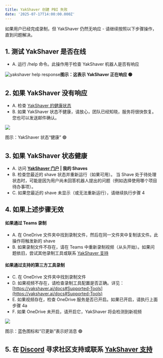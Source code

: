 ```yaml
---
title: YakShaver 创建 PBI 失败
date: '2025-07-17T14:00:00.000Z'
---
```


如果用户已经完成录制，但 YakShaver 仍然无响应 - 请继续按照以下步骤操作，直到问题解决。

## 1. 测试 YakShaver 是否在线

* A. 运行 /help 命令。此操作用于检查 YakShaver 机器人是否有响应

![yakshaver help response](/YakShaver/Docs/yakshaver-help.jpg)**图示：这表示 YakShaver 正在响应 🟢**

## 2. 如果 YakShaver 没有响应

* A. 检查 [YakShaver 的健康状态](https://api.yakshaver.ai/health)
* B. 如果 YakShaver 状态不健康，请放心，团队已经知晓，服务将很快恢复。您也可以发送邮件确认。

![](/YakShaver/Docs/yakshaver-healthy.jpg)

图示：YakShaver 状态“健康” 🟢

## 3. 如果 YakShaver 状态健康

* A. 访问 **[YakShaver 门户](https://portal.yakshaver.ai) | 我的 Shaves**
* B. 检查您最近的 shave 状态并重新运行（如果可用）。
  当 Shave 处于待处理状态时，可能是因为用户尚未回答机器人提出的问题（例如选择使用哪个项目待办事项）。
* C. 如果您最近的 shave 未显示（或无法重新运行），请继续执行步骤 4

## 4. 如果上述步骤无效

#### 如果通过 Teams 录制

* A. 在 OneDrive 文件夹中找到录制文件，然后在同一文件夹中复制该文件。此操作将触发新的 shave
* B. 如果录制文件不存在，请在 Teams 中重新录制视频（从头开始）。如果问题依旧，尝试其他录制工具或联系 [YakShaver 支持](https://yakshaver.ai/zh/docs/support)

#### 如果通过支持的第三方工具录制

* C. 在 OneDrive 文件夹中找到录制文件
* D. 如果视频不存在，请检查录制工具配置是否正确。详见：[https://yakshaver.ai/docs#Supported-Tools](https://yakshaver.ai/docs#Supported-Tools)
* E. 如果视频存在，检查 OneDrive 服务是否已开启。如果已开启，请执行上面步骤 4a
* F. 如果 OneDrive 未开启，请开启它，YakShaver 将会检测到新视频

![](/image%20\(17\).png)

图示：蓝色图标和“已更新”表示好消息 🟢

## 5. 在 [Discord](https://discord.gg/Jp9dyxKFjR) 寻求社区支持或联系 [YakShaver 支持](https://yakshaver.ai/zh/docs/support)
